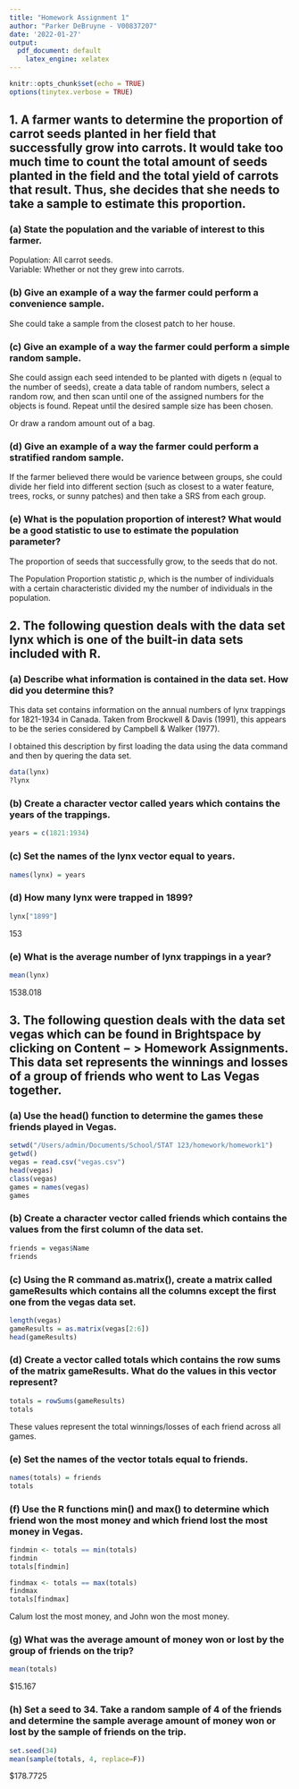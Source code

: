 ```yaml
---
title: "Homework Assignment 1"
author: "Parker DeBruyne - V00837207"
date: '2022-01-27'
output:
  pdf_document: default
    latex_engine: xelatex
---
```


```r
knitr::opts_chunk$set(echo = TRUE)
options(tinytex.verbose = TRUE)
```


## 1. A farmer wants to determine the proportion of carrot seeds planted in her field that successfully grow into carrots. It would take too much time to count the total amount of seeds planted in the field and the total yield of carrots that result. Thus, she decides that she needs to take a sample to estimate this proportion.

### (a) State the population and the variable of interest to this farmer.

Population: All carrot seeds.  
Variable: Whether or not they grew into carrots.  



### (b) Give an example of a way the farmer could perform a convenience sample.
She could take a sample from the closest patch to her house.



### (c) Give an example of a way the farmer could perform a simple random sample.
She could assign each seed intended to be planted with digets n (equal to the number of seeds), create a data table of random numbers, select a random row, and then scan until one of the assigned numbers for the objects is found. Repeat until the desired sample size has been chosen.

Or draw a random amount out of a bag.



### (d) Give an example of a way the farmer could perform a stratified random sample.
If the farmer believed there would be varience between groups, she could divide her field into different section (such as closest to a water feature, trees, rocks, or sunny patches) and then take a SRS from each group.
      


### (e) What is the population proportion of interest? What would be a good statistic to use to estimate the population parameter?
The proportion of seeds that successfully grow, to the seeds that do not.

The Population Proportion statistic *p*, which is the number of individuals with a certain characteristic divided my the number of individuals in the population.


## 2. The following question deals with the data set lynx which is one of the built-in data sets included with R.

### (a) Describe what information is contained in the data set. How did you determine this? 
This data set contains information on the annual numbers of lynx trappings for 1821-1934 in Canada. Taken from Brockwell & Davis (1991), this appears to be the series considered by Campbell & Walker (1977).
    
I obtained this description by first loading the data using the data command and then by quering the data set.
```r
data(lynx)
?lynx
```

### (b) Create a character vector called years which contains the years of the trappings.
```r
years = c(1821:1934)
```

### (c) Set the names of the lynx vector equal to years. 
```r
names(lynx) = years
```

### (d) How many lynx were trapped in 1899?
```r
lynx["1899"]
```
153

### (e) What is the average number of lynx trappings in a year?
```r
mean(lynx)
```
1538.018

## 3. The following question deals with the data set vegas which can be found in Brightspace by clicking on Content − > Homework Assignments. This data set represents the winnings and losses of a group of friends who went to Las Vegas together.

### (a) Use the head() function to determine the games these friends played in Vegas.
```r
setwd("/Users/admin/Documents/School/STAT 123/homework/homework1")
getwd()
vegas = read.csv("vegas.csv")
head(vegas)
class(vegas)
games = names(vegas)
games
```

### (b) Create a character vector called friends which contains the values from the first column of the data set.
```r
friends = vegas$Name
friends
```

### (c) Using the R command as.matrix(), create a matrix called gameResults which contains all the columns except the first one from the vegas data set.
```r
length(vegas)
gameResults = as.matrix(vegas[2:6])
head(gameResults)
```

### (d) Create a vector called totals which contains the row sums of the matrix gameResults. What do the values in this vector represent?
```r
totals = rowSums(gameResults)
totals
```
These values represent the total winnings/losses of each friend across all games.

### (e) Set the names of the vector totals equal to friends.
```r
names(totals) = friends
totals
```

### (f) Use the R functions min() and max() to determine which friend won the most money and which friend lost the most money in Vegas.
```r
findmin <- totals == min(totals)
findmin
totals[findmin]

findmax <- totals == max(totals)
findmax
totals[findmax]
```
Calum lost the most money, and John won the most money.


### (g) What was the average amount of money won or lost by the group of friends on the trip?
```r
mean(totals)
```
$15.167

### (h) Set a seed to 34. Take a random sample of 4 of the friends and determine the sample average amount of money won or lost by the sample of friends on the trip.
```r
set.seed(34)
mean(sample(totals, 4, replace=F))
```
$178.7725
